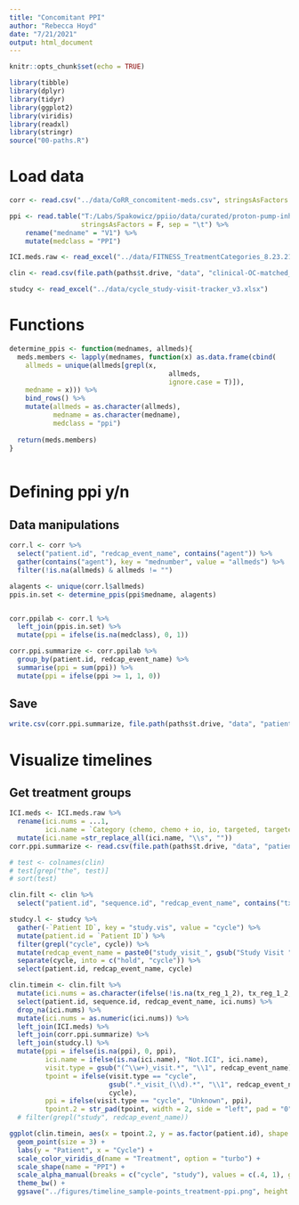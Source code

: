 ```yaml
---
title: "Concomitant PPI"
author: "Rebecca Hoyd"
date: "7/21/2021"
output: html_document
---
```


```r
knitr::opts_chunk$set(echo = TRUE)

library(tibble)
library(dplyr)
library(tidyr)
library(ggplot2)
library(viridis)
library(readxl)
library(stringr)
source("00-paths.R")
```


# Load data

```r
corr <- read.csv("../data/CoRR_concomitent-meds.csv", stringsAsFactors = F)

ppi <- read.table("T:/Labs/Spakowicz/ppiio/data/curated/proton-pump-inhibitors.txt", 
                  stringsAsFactors = F, sep = "\t") %>%
    rename("medname" = "V1") %>%
    mutate(medclass = "PPI")

ICI.meds.raw <- read_excel("../data/FITNESS_TreatmentCategories_8.23.21.xlsx")

clin <- read.csv(file.path(paths$t.drive, "data", "clinical-OC-matched_resolved_limited.csv"), stringsAsFactors = F)

studcy <- read_excel("../data/cycle_study-visit-tracker_v3.xlsx")
```

# Functions

```r
determine_ppis <- function(mednames, allmeds){
  meds.members <- lapply(mednames, function(x) as.data.frame(cbind(
    allmeds = unique(allmeds[grepl(x,
                                        allmeds,
                                        ignore.case = T)]),
    medname = x))) %>%
    bind_rows() %>%
    mutate(allmeds = as.character(allmeds),
           medname = as.character(medname),
           medclass = "ppi")
  
  return(meds.members)
}
  
```

# Defining ppi y/n

## Data manipulations

```r
corr.l <- corr %>%
  select("patient.id", "redcap_event_name", contains("agent")) %>%
  gather(contains("agent"), key = "mednumber", value = "allmeds") %>%
  filter(!is.na(allmeds) & allmeds != "")

alagents <- unique(corr.l$allmeds)
ppis.in.set <- determine_ppis(ppi$medname, alagents)


corr.ppilab <- corr.l %>%
  left_join(ppis.in.set) %>%
  mutate(ppi = ifelse(is.na(medclass), 0, 1))

corr.ppi.summarize <- corr.ppilab %>%
  group_by(patient.id, redcap_event_name) %>%
  summarise(ppi = sum(ppi)) %>%
  mutate(ppi = ifelse(ppi >= 1, 1, 0))
```

## Save

```r
write.csv(corr.ppi.summarize, file.path(paths$t.drive, "data", "patient_concommitant_ppis.csv"), row.names = F)
```

# Visualize timelines

## Get treatment groups

```r
ICI.meds <- ICI.meds.raw %>%
  rename(ici.nums = ...1,
         ici.name = `Category (chemo, chemo + io, io, targeted, targeted+chemo)`) %>%
  mutate(ici.name =str_replace_all(ici.name, "\\s", ""))
corr.ppi.summarize <- read.csv(file.path(paths$t.drive, "data", "patient_concommitant_ppis.csv"), stringsAsFactors = F)
```

```r
# test <- colnames(clin)
# test[grep("the", test)]
# sort(test)

clin.filt <- clin %>%
  select("patient.id", "sequence.id", "redcap_event_name", contains("tx_reg"))

studcy.l <- studcy %>%
  gather(-`Patient ID`, key = "study.vis", value = "cycle") %>%
  mutate(patient.id = `Patient ID`) %>%
  filter(grepl("cycle", cycle)) %>%
  mutate(redcap_event_name = paste0("study_visit_", gsub("Study Visit ", "", study.vis), "_arm_2")) %>%
  separate(cycle, into = c("hold", "cycle")) %>%
  select(patient.id, redcap_event_name, cycle)

clin.timein <- clin.filt %>%
  mutate(ici.nums = as.character(ifelse(!is.na(tx_reg_1_2), tx_reg_1_2, tx_reg_1))) %>%
  select(patient.id, sequence.id, redcap_event_name, ici.nums) %>%
  drop_na(ici.nums) %>%
  mutate(ici.nums = as.numeric(ici.nums)) %>%
  left_join(ICI.meds) %>%
  left_join(corr.ppi.summarize) %>%
  left_join(studcy.l) %>%
  mutate(ppi = ifelse(is.na(ppi), 0, ppi),
         ici.name = ifelse(is.na(ici.name), "Not.ICI", ici.name),
         visit.type = gsub("(^\\w+)_visit.*", "\\1", redcap_event_name),
         tpoint = ifelse(visit.type == "cycle",
                         gsub(".*_visit_(\\d).*", "\\1", redcap_event_name),
                         cycle),
         ppi = ifelse(visit.type == "cycle", "Unknown", ppi),
         tpoint.2 = str_pad(tpoint, width = 2, side = "left", pad = "0"))
  # filter(grepl("study", redcap_event_name))
```

```r
ggplot(clin.timein, aes(x = tpoint.2, y = as.factor(patient.id), shape = as.factor(ppi), color = ici.name, alpha = visit.type)) +
  geom_point(size = 3) +
  labs(y = "Patient", x = "Cycle") +
  scale_color_viridis_d(name = "Treatment", option = "turbo") +
  scale_shape(name = "PPI") +
  scale_alpha_manual(breaks = c("cycle", "study"), values = c(.4, 1), guide = FALSE) +
  theme_bw() +
  ggsave("../figures/timeline_sample-points_treatment-ppi.png", height = 5, width = 5)
```